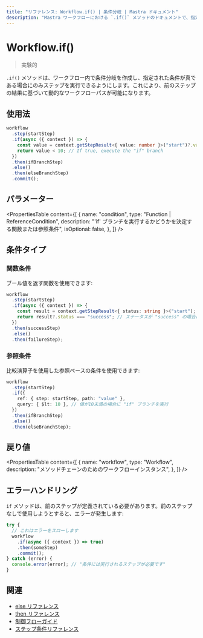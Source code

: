 ```yaml
---
title: "リファレンス: Workflow.if() | 条件分岐 | Mastra ドキュメント"
description: "Mastra ワークフローにおける `.if()` メソッドのドキュメントで、指定された条件に基づいて条件分岐を作成します。"
---
```


# Workflow.if()

> 実験的

`.if()` メソッドは、ワークフロー内で条件分岐を作成し、指定された条件が真である場合にのみステップを実行できるようにします。これにより、前のステップの結果に基づいて動的なワークフローパスが可能になります。

## 使用法

```typescript copy showLineNumbers
workflow
  .step(startStep)
  .if(async ({ context }) => {
    const value = context.getStepResult<{ value: number }>("start")?.value;
    return value < 10; // If true, execute the "if" branch
  })
  .then(ifBranchStep)
  .else()
  .then(elseBranchStep)
  .commit();
```

## パラメーター

<PropertiesTable
  content={[
    {
      name: "condition",
      type: "Function | ReferenceCondition",
      description:
        "'if' ブランチを実行するかどうかを決定する関数または参照条件",
      isOptional: false,
    },
  ]}
/>

## 条件タイプ

### 関数条件

ブール値を返す関数を使用できます:

```typescript
workflow
  .step(startStep)
  .if(async ({ context }) => {
    const result = context.getStepResult<{ status: string }>("start");
    return result?.status === "success"; // ステータスが "success" の場合に "if" ブランチを実行
  })
  .then(successStep)
  .else()
  .then(failureStep);
```

### 参照条件

比較演算子を使用した参照ベースの条件を使用できます:

```typescript
workflow
  .step(startStep)
  .if({
    ref: { step: startStep, path: "value" },
    query: { $lt: 10 }, // 値が10未満の場合に "if" ブランチを実行
  })
  .then(ifBranchStep)
  .else()
  .then(elseBranchStep);
```

## 戻り値

<PropertiesTable
  content={[
    {
      name: "workflow",
      type: "Workflow",
      description: "メソッドチェーンのためのワークフローインスタンス",
    },
  ]}
/>

## エラーハンドリング

`if` メソッドは、前のステップが定義されている必要があります。前のステップなしで使用しようとすると、エラーが発生します:

```typescript
try {
  // これはエラーをスローします
  workflow
    .if(async ({ context }) => true)
    .then(someStep)
    .commit();
} catch (error) {
  console.error(error); // "条件には実行されるステップが必要です"
}
```

## 関連

- [else リファレンス](./else.mdx)
- [then リファレンス](./then.mdx)
- [制御フローガイド](../../docs/workflows/control-flow.mdx)
- [ステップ条件リファレンス](./step-condition.mdx)
